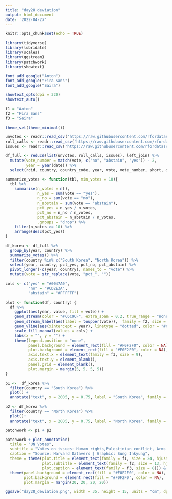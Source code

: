 ```yaml
---
title: "day28 deviation"
output: html_document
date: '2022-04-27'
---
```


```r
knitr::opts_chunk$set(echo = TRUE)
```

```r
library(tidyverse)
library(lubridate)
library(scales)
library(ggstream)
library(patchwork)
library(showtext)

font_add_google("Anton")
font_add_google("Fira Sans")
font_add_google("Saira")

showtext_opts(dpi = 320)
showtext_auto()

f1 = "Anton"
f2 = "Fira Sans"
f3 = "Saira"

theme_set(theme_minimal())
```


```r
unvotes <- readr::read_csv('https://raw.githubusercontent.com/rfordatascience/tidytuesday/master/data/2021/2021-03-23/unvotes.csv')
roll_calls <- readr::read_csv('https://raw.githubusercontent.com/rfordatascience/tidytuesday/master/data/2021/2021-03-23/roll_calls.csv')
issues <- readr::read_csv('https://raw.githubusercontent.com/rfordatascience/tidytuesday/master/data/2021/2021-03-23/issues.csv')
```

```r
df_full <- reduce(list(unvotes, roll_calls, issues), left_join) %>% 
  mutate(vote_number = match(vote, c("no", "abstain", "yes")) - 2,
         year = year(date)) %>% 
  select(rcid, country, country_code, year, vote, vote_number, short, descr, issue)

summarize_votes <- function(tbl, min_votes = 10){
  tbl %>% 
    summarise(n_votes = n(),
              n_yes = sum(vote == "yes"),
              n_no = sum(vote == "no"),
              n_abstain = sum(vote == "abstain"),
              pct_yes = n_yes / n_votes,
              pct_no = n_no / n_votes,
              pct_abstain = n_abstain / n_votes,
              .groups = "drop") %>% 
    filter(n_votes >= 10) %>% 
    arrange(desc(pct_yes))
}
```

```r
df_korea <- df_full %>% 
  group_by(year, country) %>% 
  summarize_votes() %>% 
  filter(country %in% c("South Korea", "North Korea")) %>% 
  select(year, country, pct_yes, pct_no, pct_abstain) %>% 
  pivot_longer(-c(year, country), names_to = "vote") %>% 
  mutate(vote = str_replace(vote, "pct_", ""))
```

```r
cols <- c("yes" = "#0047A0",
          "no" = "#CD2E3A",
          "abstain" = "#FFFFFF")

plot <- function(df, country) {
  df %>%  
    ggplot(aes(year, value, fill = vote)) +
    geom_stream(color = "#C6C9CF", extra_span = 0.2, true_range = "none") +
    geom_stream_label(aes(label = toupper(vote)),  family = f2, size = 3, fontface = "bold", color = "black") +
    geom_vline(aes(xintercept = year), linetype = "dotted", color = "#C6C9CF", size = 0.4) +
    scale_fill_manual(values = cols) +
    labs(x = "", y = "") +
    theme(legend.position = "none",
          panel.background = element_rect(fill = "#F0F2F0", color = NA),
          plot.background = element_rect(fill = "#F0F2F0", color = NA),
          axis.text.x = element_text(family = f3, size = 9),
          axis.text.y = element_blank(),
          panel.grid = element_blank(),
          plot.margin = margin(5, 5, 5, 5))
}

p1 <-  df_korea %>% 
  filter(country == "South Korea") %>% 
  plot() +
  annotate("text", x = 2005, y = 0.75, label = "South Korea", family = f2, fontface = "bold", size = 5)

p2 <- df_korea %>% 
  filter(country == "North Korea") %>% 
  plot()+
  annotate("text", x = 2005, y = 0.75, label = "North Korea", family = f2, fontface = "bold", size = 5)
```

```r
patchwork <- p1 + p2

patchwork + plot_annotation(
  title = "UN Votes",
  subtitle = "Votes on issues: Human rights,Palestinian conflict, Arms control and disarmament,\nNuclear weapons and nuclear material, Colonialism, Economic development",
  caption = "Source: Harvard Datavers | Graphic: Sung Inkyung",
  theme = theme(plot.title = element_text(family = f1, size = 24, hjust = 0.5),
                plot.subtitle = element_text(family = f2, size = 13, hjust = 0.5, lineheight = 1.1),
                plot.caption = element_text(family = f3, size = 8))) &
  theme(panel.background = element_rect(fill = "#F0F2F0", color = NA),
        plot.background = element_rect(fill = "#F0F2F0", color = NA),
        plot.margin = margin(20, 20, 20, 20))

ggsave("day28_deviation.png", width = 35, height = 15, units = "cm", dpi = 300)
```
